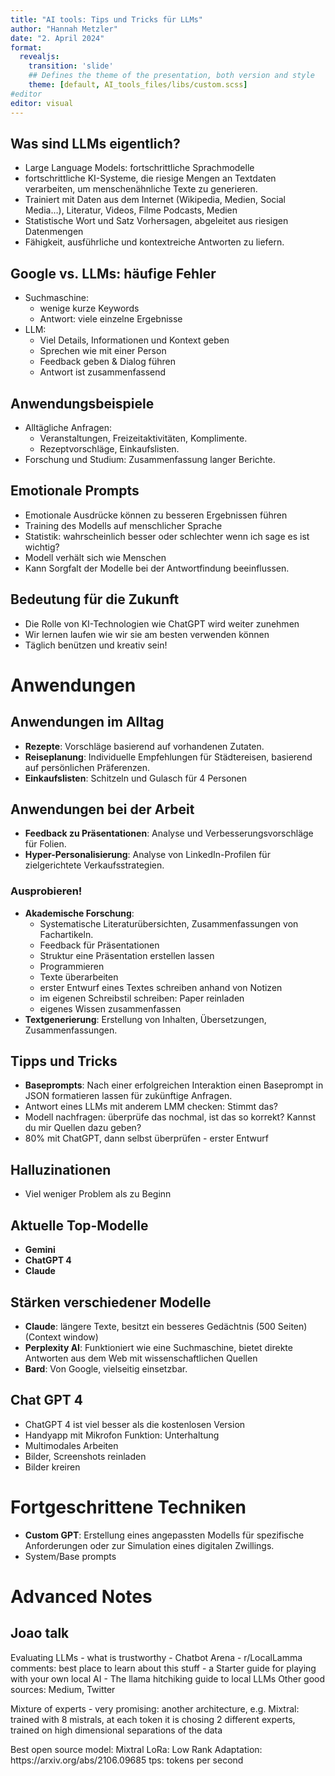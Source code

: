 ```yaml
---
title: "AI tools: Tips und Tricks für LLMs"
author: "Hannah Metzler"
date: "2. April 2024"
format: 
  revealjs: 
    transition: 'slide'
    ## Defines the theme of the presentation, both version and style
    theme: [default, AI_tools_files/libs/custom.scss]
#editor
editor: visual
---
```


## Was sind LLMs eigentlich?

- Large Language Models: fortschrittliche Sprachmodelle
- fortschrittliche KI-Systeme, die riesige Mengen an Textdaten verarbeiten, um menschenähnliche Texte zu generieren.
- Trainiert mit Daten aus dem Internet (Wikipedia, Medien, Social Media...), Literatur, Videos, Filme Podcasts, Medien
- Statistische Wort und Satz Vorhersagen, abgeleitet aus riesigen Datenmengen
- Fähigkeit, ausführliche und kontextreiche Antworten zu liefern.

## Google vs. LLMs: häufige Fehler

- Suchmaschine: 
  - wenige kurze Keywords
  - Antwort: viele einzelne Ergebnisse

- LLM:
  - Viel Details, Informationen und Kontext geben
  - Sprechen wie mit einer Person
  - Feedback geben & Dialog führen
  - Antwort ist zusammenfassend
  

## Anwendungsbeispiele

- Alltägliche Anfragen: 
  - Veranstaltungen, Freizeitaktivitäten, Komplimente.
  - Rezeptvorschläge, Einkaufslisten.
- Forschung und Studium: Zusammenfassung langer Berichte.

## Emotionale Prompts

- Emotionale Ausdrücke können zu besseren Ergebnissen führen
- Training des Modells auf menschlicher Sprache
- Statistik: wahrscheinlich besser oder schlechter wenn ich sage es ist wichtig?
- Modell verhält sich wie Menschen
- Kann Sorgfalt der Modelle bei der Antwortfindung beeinflussen.

## Bedeutung für die Zukunft

- Die Rolle von KI-Technologien wie ChatGPT wird weiter zunehmen
- Wir lernen laufen wie wir sie am besten verwenden können
- Täglich benützen und kreativ sein! 

# Anwendungen

## Anwendungen im Alltag

- **Rezepte**: Vorschläge basierend auf vorhandenen Zutaten.
- **Reiseplanung**: Individuelle Empfehlungen für Städtereisen, basierend auf persönlichen Präferenzen.
- **Einkaufslisten**: Schitzeln und Gulasch für 4 Personen

## Anwendungen bei der Arbeit

- **Feedback zu Präsentationen**: Analyse und Verbesserungsvorschläge für Folien.
- **Hyper-Personalisierung**: Analyse von LinkedIn-Profilen für zielgerichtete Verkaufsstrategien.

### Ausprobieren!

- **Akademische Forschung**: 
  - Systematische Literaturübersichten, Zusammenfassungen von Fachartikeln.
  - Feedback für Präsentationen
  - Struktur eine Präsentation erstellen lassen
  - Programmieren
  - Texte überarbeiten
  - erster Entwurf eines Textes schreiben anhand von Notizen
  - im eigenen Schreibstil schreiben: Paper reinladen
  - eigenes Wissen zusammenfassen
- **Textgenerierung**: Erstellung von Inhalten, Übersetzungen, Zusammenfassungen.


## Tipps und Tricks

- **Baseprompts**: Nach einer erfolgreichen Interaktion einen Baseprompt in JSON formatieren lassen für zukünftige Anfragen.
- Antwort eines LLMs mit anderem LMM checken: Stimmt das?
- Modell nachfragen: überprüfe das nochmal, ist das so korrekt? Kannst du mir Quellen dazu geben?
- 80% mit ChatGPT, dann selbst überprüfen - erster Entwurf

## Halluzinationen

- Viel weniger Problem als zu Beginn

## Aktuelle Top-Modelle

- **Gemini**
- **ChatGPT 4**
- **Claude**

## Stärken verschiedener Modelle

- **Claude**: längere Texte, besitzt ein besseres Gedächtnis (500 Seiten) (Context window)
- **Perplexity AI**: Funktioniert wie eine Suchmaschine, bietet direkte Antworten aus dem Web mit wissenschaftlichen Quellen
- **Bard**: Von Google, vielseitig einsetzbar.

## Chat GPT 4

- ChatGPT 4 ist viel besser als die kostenlosen Version
- Handyapp mit Mikrofon Funktion: Unterhaltung
- Multimodales Arbeiten
- Bilder, Screenshots reinladen
- Bilder kreiren

# Fortgeschrittene Techniken

- **Custom GPT**: Erstellung eines angepassten Modells für spezifische Anforderungen oder zur Simulation eines digitalen Zwillings.
- System/Base prompts

# Advanced Notes

## Joao talk

Evaluating LLMs - what is trustworthy
- Chatbot Arena
- r/LocalLamma comments: best place to learn about this stuff
    - a Starter guide for playing with your own local AI
    - The llama hitchiking guide to local LLMs
Other good sources: Medium, Twitter

Mixture of experts - very promising: another architecture, e.g. Mixtral: trained with 8 mistrals, at each token it is chosing 2 different experts, trained on high dimensional separations of the data

:::{.notes}
Best open source model: Mixtral
LoRa: Low Rank Adaptation: https://arxiv.org/abs/2106.09685
tps: tokens per second
:::
